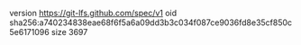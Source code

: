 version https://git-lfs.github.com/spec/v1
oid sha256:a740234838eae68f6f5a6a09dd3b3c034f087ce9036fd8e35cf850c5e6171096
size 3697
